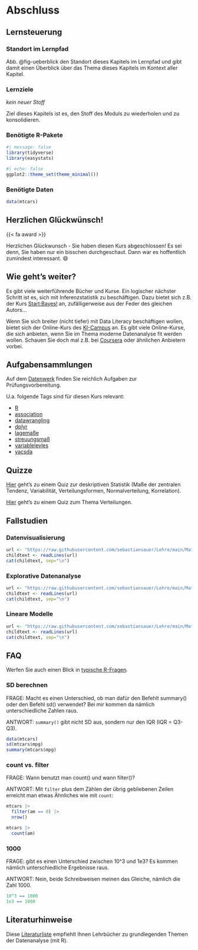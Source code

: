 # Abschluss {.appendix}



## Lernsteuerung

### Standort im Lernpfad

Abb. @fig-ueberblick den Standort dieses Kapitels im Lernpfad und gibt damit einen Überblick über das Thema dieses Kapitels im Kontext aller Kapitel.








### Lernziele


*kein neuer Stoff*

Ziel dieses Kapitels ist es, den Stoff des Moduls zu wiederholen und zu konsolidieren.







### Benötigte R-Pakete


```r
#| message: false
library(tidyverse)
library(easystats)
```


```r
#| echo: false
ggplot2::theme_set(theme_minimal())
```


### Benötigte Daten


```r

data(mtcars)
```


## Herzlichen Glückwünsch!

{{< fa award >}}                      
 
 
 

Herzlichen Glückwunsch - Sie haben diesen Kurs abgeschlossen! 
Es sei denn, Sie haben nur ein bisschen durchgeschaut. 
Dann war es hoffentlich zumindest interessant.  😄 


## Wie geht's weiter?

Es gibt viele weiterführende Bücher und Kurse.
Ein logischer nächster Schritt ist es, sich mit Inferenzstatistik zu beschäftigen.
Dazu bietet sich z.B. der Kurs [Start:Bayes!](https://start-bayes.netlify.app/) an,
zufälligerweise aus der Feder des gleichen Autors...

Wenn Sie sich breiter (nicht tiefer) mit Data Literacy beschäftigen wollen,
bietet sich der Online-Kurs des [KI-Campus](https://learn.ki-campus.org/courses/dali-basis-THK2021) an.
Es gibt viele Online-Kurse, die sich anbieten, wenn Sie im Thema moderne Datenanalyse fit werden wollen.
Schauen Sie doch mal z.B. bei [Coursera](https://www.coursera.org/specializations/data-science) oder ähnlichen Anbietern vorbei.


## Aufgabensammlungen


Auf dem [Datenwerk](https://datenwerk.netlify.app/) finden Sie reichlich Aufgaben zur Prüfungsvorbereitung.

U.a. folgende Tags sind für diesen Kurs relevant:

- [R](https://datenwerk.netlify.app/#category=R)
- [association](https://datenwerk.netlify.app/#category=association)
- [datawrangling](https://datenwerk.netlify.app/#category=datawrangling)
- [dplyr](https://datenwerk.netlify.app/#category=dplyr) 
- [lagemaße](https://datenwerk.netlify.app/#category=lagema%C3%9Fe)
- [streuungsmaß](https://datenwerk.netlify.app/#category=streuungsma%C3%9F)
- [variablelevles](https://datenwerk.netlify.app/#category=variable-levels)
- [yacsda](https://datenwerk.netlify.app/#category=yacsda)



## Quizze

[Hier](https://forms.gle/w7eTW3ftKy8Hv3nw8) geht's zu einem Quiz zur deskriptiven Statistik (Maße der zentralen Tendenz, Variabilität, Verteilungsformen, Normalverteilung, Korrelation).

[Hier](https://datenwerk.netlify.app/#category=Verteilungen-Quiz) geht's zu einem Quiz zum Thema Verteilungen.


## Fallstudien



### Datenvisualisierung


```r
url <- "https://raw.githubusercontent.com/sebastiansauer/Lehre/main/Material/yacsdas-vis.md"
childtext <- readLines(url)
cat(childtext, sep="\n")
```








### Explorative Datenanalyse


```r
url <- "https://raw.githubusercontent.com/sebastiansauer/Lehre/main/Material/yacsdas-EDA.md"
childtext <- readLines(url)
cat(childtext, sep="\n")
```








### Lineare Modelle




```r
url <- "https://raw.githubusercontent.com/sebastiansauer/Lehre/main/Material/yacsdas-lm.md"
childtext <- readLines(url)
cat(childtext, sep="\n")
```




## FAQ

Werfen Sie auch einen Blick in [typische R-Fragen](#sec-r-faq).


### SD berechnen

FRAGE: Macht es einen Unterschied, ob man dafür den Befehlt summary() oder den Befehl sd() verwendet? Bei mir kommen da nämlich unterschiedliche Zahlen raus.

ANTWORT: `summary()` gibt nicht SD aus, sondern nur den IQR (IQR = Q3-Q3).


```r
data(mtcars)
sd(mtcars$mpg)
summary(mtcars$mpg)
```


### count vs. filter

FRAGE: Wann benutzt man count() und wann filter()?

ANTWORT: Mit `filter` plus dem Zählen der übrig gebliebenen Zeilen erreicht man etwas Ähnliches wie mit `count`:

```r
mtcars |> 
  filter(am == 0) |> 
  nrow()
```


```r
mtcars |> 
  count(am)
```


### 1000

FRAGE: gibt es einen Unterschied zwischen 10^3 und 1e3? Es kommen nämlich unterschiedliche Ergebnisse raus.

ANTWORT: Nein, beide Schreibweisen meinen das Gleiche, nämlich die Zahl 1000.


```r
10^3 == 1000 
1e3 == 1000
```



## Literaturhinweise


Diese [Literaturliste](https://www.zotero.org/groups/4583286/intro-stats/library) empfiehlt Ihnen Lehrbücher zu grundlegenden Themen der Datenanalyse (mit R).



